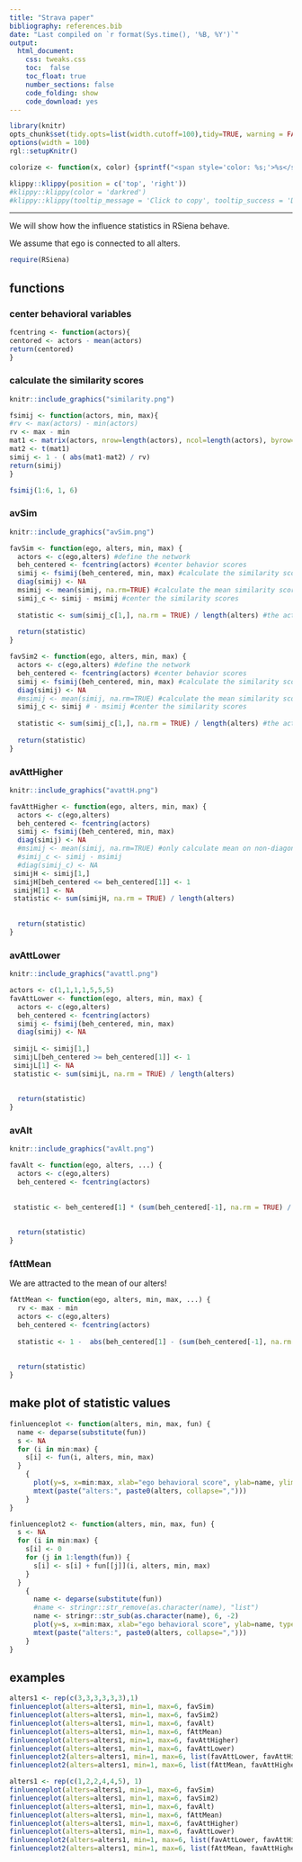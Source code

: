 ```yaml
---
title: "Strava paper"
bibliography: references.bib
date: "Last compiled on `r format(Sys.time(), '%B, %Y')`"
output: 
  html_document:
    css: tweaks.css
    toc:  false
    toc_float: true
    number_sections: false
    code_folding: show
    code_download: yes
---
```


```r
library(knitr)
opts_chunk$set(tidy.opts=list(width.cutoff=100),tidy=TRUE, warning = FALSE, results="hold", message = FALSE,comment = "#>", cache=TRUE, class.source=c("test"), class.output=c("test2"))
options(width = 100)
rgl::setupKnitr()

colorize <- function(x, color) {sprintf("<span style='color: %s;'>%s</span>", color, x) }

```

```r
klippy::klippy(position = c('top', 'right'))
#klippy::klippy(color = 'darkred')
#klippy::klippy(tooltip_message = 'Click to copy', tooltip_success = 'Done')
```

----  

We will show how the influence statistics in RSiena behave. 

We assume that ego is connected to all alters. 


```r
require(RSiena)
```

## functions


### center behavioral variables

```r

fcentring <- function(actors){
centored <- actors - mean(actors)
return(centored)
}

```

### calculate the similarity scores

```r
knitr::include_graphics("similarity.png")

```


```r
fsimij <- function(actors, min, max){
#rv <- max(actors) - min(actors)
rv <- max - min
mat1 <- matrix(actors, nrow=length(actors), ncol=length(actors), byrow=TRUE)
mat2 <- t(mat1)
simij <- 1 - ( abs(mat1-mat2) / rv)
return(simij)
}
```



```r
fsimij(1:6, 1, 6)
```

### avSim

```r
knitr::include_graphics("avSim.png")

```

```r
favSim <- function(ego, alters, min, max) {
  actors <- c(ego,alters) #define the network
  beh_centered <- fcentring(actors) #center behavior scores
  simij <- fsimij(beh_centered, min, max) #calculate the similarity scores
  diag(simij) <- NA
  msimij <- mean(simij, na.rm=TRUE) #calculate the mean similarity score. only calculate mean on non-diagonal cells??!!
  simij_c <- simij - msimij #center the similarity scores
  
  statistic <- sum(simij_c[1,], na.rm = TRUE) / length(alters) #the actual statistic
  
  return(statistic)
}
```

```r
favSim2 <- function(ego, alters, min, max) {
  actors <- c(ego,alters) #define the network
  beh_centered <- fcentring(actors) #center behavior scores
  simij <- fsimij(beh_centered, min, max) #calculate the similarity scores
  diag(simij) <- NA
  #msimij <- mean(simij, na.rm=TRUE) #calculate the mean similarity score. only calculate mean on non-diagonal cells??!!
  simij_c <- simij # - msimij #center the similarity scores
  
  statistic <- sum(simij_c[1,], na.rm = TRUE) / length(alters) #the actual statistic
  
  return(statistic)
}
```



### avAttHigher

```r
knitr::include_graphics("avattH.png")

```


```r
favAttHigher <- function(ego, alters, min, max) {
  actors <- c(ego,alters)
  beh_centered <- fcentring(actors)
  simij <- fsimij(beh_centered, min, max)
  diag(simij) <- NA
  #msimij <- mean(simij, na.rm=TRUE) #only calculate mean on non-diagonal cells??!!
  #simij_c <- simij - msimij
  #diag(simij_c) <- NA 
 simijH <- simij[1,]
 simijH[beh_centered <= beh_centered[1]] <- 1
 simijH[1] <- NA
 statistic <- sum(simijH, na.rm = TRUE) / length(alters)
  
 
  return(statistic)
}
```

### avAttLower

```r
knitr::include_graphics("avattl.png")

```

```r
actors <- c(1,1,1,1,5,5,5)
favAttLower <- function(ego, alters, min, max) {
  actors <- c(ego,alters)
  beh_centered <- fcentring(actors)
  simij <- fsimij(beh_centered, min, max)
  diag(simij) <- NA
  
 simijL <- simij[1,]
 simijL[beh_centered >= beh_centered[1]] <- 1
 simijL[1] <- NA
 statistic <- sum(simijL, na.rm = TRUE) / length(alters)
  
 
  return(statistic)
}
```

### avAlt

```r
knitr::include_graphics("avAlt.png")

```
```r
favAlt <- function(ego, alters, ...) {
  actors <- c(ego,alters)
  beh_centered <- fcentring(actors)
  
  
 statistic <- beh_centered[1] * (sum(beh_centered[-1], na.rm = TRUE) / length(alters))
  
 
  return(statistic)
}
```

### fAttMean

We are attracted to the mean of our alters! 

```r
fAttMean <- function(ego, alters, min, max, ...) {
  rv <- max - min
  actors <- c(ego,alters)
  beh_centered <- fcentring(actors)
  
  statistic <- 1 -  abs(beh_centered[1] - (sum(beh_centered[-1], na.rm = TRUE) / length(alters)))/rv #thus we strive for a highest local similarity score!
  
 
  return(statistic)
}
```

## make plot of statistic values 

```r
finluenceplot <- function(alters, min, max, fun) {
  name <- deparse(substitute(fun))
  s <- NA
  for (i in min:max) {
    s[i] <- fun(i, alters, min, max)
  }
    {
      plot(y=s, x=min:max, xlab="ego behavioral score", ylab=name, ylim=c(-1,1), type="b")
      mtext(paste("alters:", paste0(alters, collapse=",")))
    }
}
```


```r

finluenceplot2 <- function(alters, min, max, fun) {
  s <- NA
  for (i in min:max) {
    s[i] <- 0
    for (j in 1:length(fun)) {
      s[i] <- s[i] + fun[[j]](i, alters, min, max)      
    }
  }
    {
      name <- deparse(substitute(fun))
      #name <- stringr::str_remove(as.character(name), "list")
      name <- stringr::str_sub(as.character(name), 6, -2)
      plot(y=s, x=min:max, xlab="ego behavioral score", ylab=name, type="b")
      mtext(paste("alters:", paste0(alters, collapse=",")))
    }
}
```



## examples

```r
alters1 <- rep(c(3,3,3,3,3,3),1)
finluenceplot(alters=alters1, min=1, max=6, favSim)
finluenceplot(alters=alters1, min=1, max=6, favSim2)
finluenceplot(alters=alters1, min=1, max=6, favAlt)
finluenceplot(alters=alters1, min=1, max=6, fAttMean)
finluenceplot(alters=alters1, min=1, max=6, favAttHigher)
finluenceplot(alters=alters1, min=1, max=6, favAttLower)
finluenceplot2(alters=alters1, min=1, max=6, list(favAttLower, favAttHigher))
finluenceplot2(alters=alters1, min=1, max=6, list(fAttMean, favAttHigher))


```

```r
alters1 <- rep(c(1,2,2,4,4,5), 1)
finluenceplot(alters=alters1, min=1, max=6, favSim)
finluenceplot(alters=alters1, min=1, max=6, favSim2)
finluenceplot(alters=alters1, min=1, max=6, favAlt)
finluenceplot(alters=alters1, min=1, max=6, fAttMean)
finluenceplot(alters=alters1, min=1, max=6, favAttHigher)
finluenceplot(alters=alters1, min=1, max=6, favAttLower)
finluenceplot2(alters=alters1, min=1, max=6, list(favAttLower, favAttHigher))
finluenceplot2(alters=alters1, min=1, max=6, list(fAttMean, favAttHigher))


```
